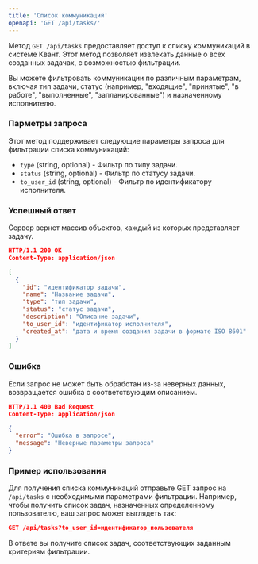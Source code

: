 ```yaml
---
title: 'Список коммуникаций'
openapi: 'GET /api/tasks/'
---
```

Метод `GET /api/tasks` предоставляет доступ к списку коммуникаций в системе Квант. Этот метод позволяет извлекать данные о всех созданных задачах, с возможностью фильтрации.

Вы можете фильтровать коммуникации по различным параметрам, включая тип задачи, статус (например, "входящие", "принятые", "в работе", "выполненные", "запланированные") и назначенному исполнителю.

### Парметры запроса

Этот метод поддерживает следующие параметры запроса для фильтрации списка коммуникаций:

- `type` (string, optional) - Фильтр по типу задачи.
- `status` (string, optional) - Фильтр по статусу задачи.
- `to_user_id` (string, optional) - Фильтр по идентификатору исполнителя.


### Успешный ответ
Сервер вернет массив объектов, каждый из которых представляет задачу.

```json
HTTP/1.1 200 OK
Content-Type: application/json

[
  {
    "id": "идентификатор задачи",
    "name": "Название задачи",
    "type": "тип задачи",
    "status": "статус задачи",
    "description": "Описание задачи",
    "to_user_id": "идентификатор исполнителя",
    "created_at": "дата и время создания задачи в формате ISO 8601"
  }
]
```

### Ошибка
Если запрос не может быть обработан из-за неверных данных, возвращается ошибка с соответствующим описанием.

```json
HTTP/1.1 400 Bad Request
Content-Type: application/json

{
  "error": "Ошибка в запросе",
  "message": "Неверные параметры запроса"
}
```
### Пример использования
Для получения списка коммуникаций отправьте GET запрос на `/api/tasks` с необходимыми параметрами фильтрации. Например, чтобы получить список задач, назначенных определенному пользователю, ваш запрос может выглядеть так:

```json
GET /api/tasks?to_user_id=идентификатор_пользователя
```

В ответе вы получите список задач, соответствующих заданным критериям фильтрации.
